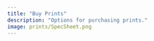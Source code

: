 ```yaml
---
title: "Buy Prints"
description: "Options for purchasing prints."
image: prints/SpecSheet.png
---
```






